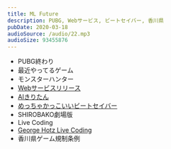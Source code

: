 ```yaml
---
title: ML Future
description: PUBG, Webサービス, ビートセイバー, 香川県
pubDate: 2020-03-18
audioSource: /audio/22.mp3
audioSize: 93455876
---
```


- PUBG終わり
- 最近やってるゲーム
- モンスターハンター
- [Webサービスリリース](https://putcut.hatenablog.com/entry/2020/02/16/234526)
- [AIきりたん](https://suzusime-log.hatenablog.jp/entry/2020/02/22/180306)
- [めっちゃかっこいいビートセイバー](https://www.youtube.com/watch?v=o27W2ELMfho)
- SHIROBAKO劇場版
- Live Coding
- [George Hotz Live Coding](https://youtu.be/7Hlb8YX2-W8)
- 香川県ゲーム規制条例
